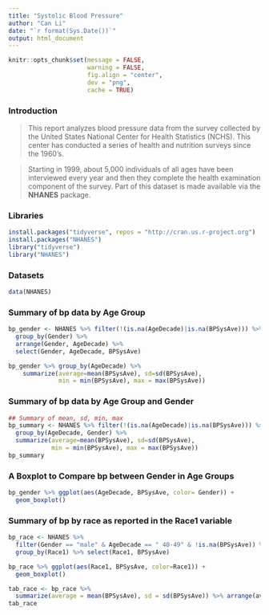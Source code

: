 ```yaml
---
title: "Systolic Blood Pressure"
author: "Can Li"
date: "`r format(Sys.Date())`"
output: html_document
---
```


```r
knitr::opts_chunk$set(message = FALSE,
                      warning = FALSE,
                      fig.align = "center",
                      dev = "png",
                      cache = TRUE)
```

### **Introduction**

> This report analyzes blood pressure data from the survey collected by the United States National Center for Health Statistics (NCHS). This center has conducted a series of health and nutrition surveys since the 1960’s.

> Starting in 1999, about 5,000 individuals of all ages have been interviewed every year and then they complete the health examination component of the survey. Part of this dataset is made available via the **NHANES** package.

### **Libraries**
```r
install.packages("tidyverse", repos = "http://cran.us.r-project.org")
install.packages("NHANES")
library("tidyverse")
library("NHANES")
```

### **Datasets**
```r
data(NHANES)
```
### **Summary of bp data by Age Group**
```R
bp_gender <- NHANES %>% filter(!(is.na(AgeDecade)|is.na(BPSysAve))) %>% 
  group_by(Gender) %>% 
  arrange(Gender, AgeDecade) %>% 
  select(Gender, AgeDecade, BPSysAve)

bp_gender %>% group_by(AgeDecade) %>% 
    summarize(average=mean(BPSysAve), sd=sd(BPSysAve), 
              min = min(BPSysAve), max = max(BPSysAve))
```

### **Summary of bp data by Age Group and Gender**
```r
## Summary of mean, sd, min, max
bp_summary <- NHANES %>% filter(!(is.na(AgeDecade)|is.na(BPSysAve))) %>% 
  group_by(AgeDecade, Gender) %>% 
  summarize(average=mean(BPSysAve), sd=sd(BPSysAve), 
            min = min(BPSysAve), max = max(BPSysAve))
bp_summary
```

### **A Boxplot to Compare bp between Gender in Age Groups**
```r
bp_gender %>% ggplot(aes(AgeDecade, BPSysAve, color= Gender)) +
  geom_boxplot()
```

### **Summary of bp by race as reported in the Race1 variable**
```r
bp_race <- NHANES %>% 
  filter(Gender == "male" & AgeDecade == " 40-49" & !is.na(BPSysAve)) %>% 
  group_by(Race1) %>% select(Race1, BPSysAve) 

bp_race %>% ggplot(aes(Race1, BPSysAve, color=Race1)) +
  geom_boxplot()

tab_race <- bp_race %>% 
  summarize(average = mean(BPSysAve), sd = sd(BPSysAve)) %>% arrange(average)
tab_race   
```





